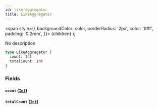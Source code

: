 ```yaml
---
id: like-aggregator
title: LikeAggregator
---
```


<span
style={{
      backgroundColor: color,
      borderRadius: '2px',
      color: '#fff',
      padding: '0.2rem',
    }}>
{children}
</span>
);

No description

```graphql
type LikeAggregator {
  count: Int
  totalCount: Int
}
```

### Fields

#### `count` ([`Int`](/v1/scalars/int))

#### `totalCount` ([`Int`](/v1/scalars/int))
